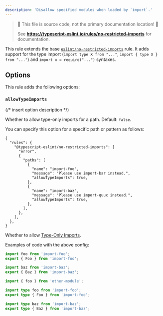 ---
description: 'Disallow specified modules when loaded by `import`.'
---


> 🛑 This file is source code, not the primary documentation location! 🛑
>
> See **https://typescript-eslint.io/rules/no-restricted-imports** for documentation.

This rule extends the base [`eslint/no-restricted-imports`](https://eslint.org/docs/rules/no-restricted-imports) rule. It adds support for the type import (`import type X from "..."`, `import { type X } from "..."`) and `import x = require("...")` syntaxes.

## Options

This rule adds the following options:

### `allowTypeImports`

{/* insert option description */}

Whether to allow type-only imports for a path.
Default: `false`.

You can specify this option for a specific path or pattern as follows:

```jsonc
{
  "rules": {
    "@typescript-eslint/no-restricted-imports": [
      "error",
      {
        "paths": [
          {
            "name": "import-foo",
            "message": "Please use import-bar instead.",
            "allowTypeImports": true,
          },
          {
            "name": "import-baz",
            "message": "Please use import-quux instead.",
            "allowTypeImports": true,
          },
        ],
      },
    ],
  },
}
```

Whether to allow [Type-Only Imports](https://www.typescriptlang.org/docs/handbook/release-notes/typescript-3-8.html#type-only-imports-and-export).

Examples of code with the above config:

<Tabs>
<TabItem value="❌ Incorrect">

```ts option='{"paths":[{"name":"import-foo","message":"Please use import-bar instead.","allowTypeImports":true},{"name":"import-baz","message":"Please use import-quux instead.","allowTypeImports":true}]}'
import foo from 'import-foo';
export { Foo } from 'import-foo';

import baz from 'import-baz';
export { Baz } from 'import-baz';
```

</TabItem>
<TabItem value="✅ Correct">

```ts option='{"paths":[{"name":"import-foo","message":"Please use import-bar instead.","allowTypeImports":true},{"name":"import-baz","message":"Please use import-quux instead.","allowTypeImports":true}]}'
import { foo } from 'other-module';

import type foo from 'import-foo';
export type { Foo } from 'import-foo';

import type baz from 'import-baz';
export type { Baz } from 'import-baz';
```

</TabItem>
</Tabs>
